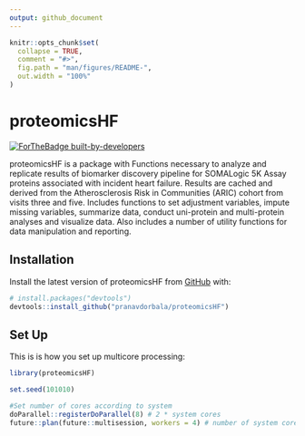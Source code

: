 ```yaml
---
output: github_document
---
```


<!-- README.md is generated from README.Rmd. Please edit that file -->

```r
knitr::opts_chunk$set(
  collapse = TRUE,
  comment = "#>",
  fig.path = "man/figures/README-",
  out.width = "100%"
)
```

# proteomicsHF

<!-- badges: start -->
[![ForTheBadge built-by-developers](http://ForTheBadge.com/images/badges/built-by-developers.svg)](https://github.com/pranavdorbala/proteomicsHF)
<!-- badges: end -->

proteomicsHF is a package with Functions necessary to analyze and replicate 
results of biomarker discovery pipeline for SOMALogic 5K Assay proteins 
associated with incident heart failure. Results are cached and derived from the 
Atherosclerosis Risk in Communities (ARIC) cohort from visits three and five. 
Includes functions to set adjustment variables, impute missing variables, 
summarize data, conduct uni-protein and multi-protein analyses and visualize 
data. Also includes a number of utility functions for data manipulation and 
reporting.

## Installation

Install the latest version of proteomicsHF from [GitHub](https://github.com/) with:

``` r
# install.packages("devtools")
devtools::install_github("pranavdorbala/proteomicsHF")
```
## Set Up

This is is how you set up multicore processing:

```r
library(proteomicsHF)

set.seed(101010)

#Set number of cores according to system
doParallel::registerDoParallel(8) # 2 * system cores
future::plan(future::multisession, workers = 4) # number of system cores

```
